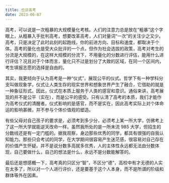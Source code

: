 ```yaml
---
title: 也谈高考
date: 2023-06-07
---
```


高考，可以说是一次粗暴的大规模量化考核。人们的注意力总是放在“粗暴”这个字眼上，从粗暴入手批判高考，想要改革高考，人们对量词“一次”的关注少之又少。高考，只是决定了此时此刻的起跑线，你的前进方向、目标和速度，都取决于个体。高考的量化也是受大众批评的一个点，但作为社会选拔的政策，高考对考生的分流是大规模的，在这样大规模的分流下，不用量化的分数进行评估，能用什么进行评估？况且对于个体而言，量化只不过是划分了大致的区域，在同一个区间内，考生填报志愿的选择是自由的。

其实，我更倾向于认为高考是一种“仪式”，展现公平的仪式。哲学下有一种学科分支叫做现象学，仪式让人类生存的现实世界和想象世界产生了融合，它借助的就是一种象征形式。因此，仪式在本质上服务于人类的感官和意识。通俗来讲，高考展现的并不是公平（实在），而是公平的感受。只有认清了高考的本质，我们才能作为高考仪式的清醒者。仪式影响的是感官，而不是实在，因此高考实际上对个体命运的影响甚微，并不参与个体价值观的塑造。

有些父母对自己孩子的要求是，必须考到多少分，必须考上某一所大学，仿佛考上了这一所大学就能逆天改命一样。虽然我所处的是一所末流 985 大学，但招生的分数线还是有一定门槛的。据我观察，身边那些优秀的同学，都具有很强的自我认知能力。那些只会考试的同学，在大学期间很容易产生迷茫感，很容易对自己存在的价值产生怀疑。并不是说分数多高就多优秀，人的主体性永远都无法由分数体现，自己要做什么，自己的想法是什么，永远不是分数能解答的。

最后还是想感概一下，高考真的只区分“智”，不区分“德”，高校中有才无德的人实在太多了，所以对一个人进行评价，还是要基于这个人本身，而不是所谓的阶级和群体等外在因素。